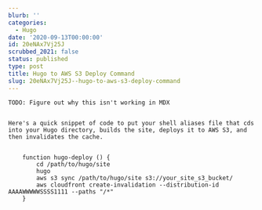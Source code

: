 ```yaml
---
blurb: ''
categories:
  - Hugo
date: '2020-09-13T00:00:00'
id: 20eNAx7Vj25J
scrubbed_2021: false
status: published
type: post
title: Hugo to AWS S3 Deploy Command
slug: 20eNAx7Vj25J--hugo-to-aws-s3-deploy-command
---
```


```
TODO: Figure out why this isn't working in MDX


Here's a quick snippet of code to put your shell aliases file that cds into your Hugo directory, builds the site, deploys it to AWS S3, and then invalidates the cache. 


	function hugo-deploy () {
	    cd /path/to/hugo/site
	    hugo
	    aws s3 sync /path/to/hugo/site s3://your_site_s3_bucket/
	    aws cloudfront create-invalidation --distribution-id AAAAWWWWWSSSS1111 --paths "/*"
	}
```
